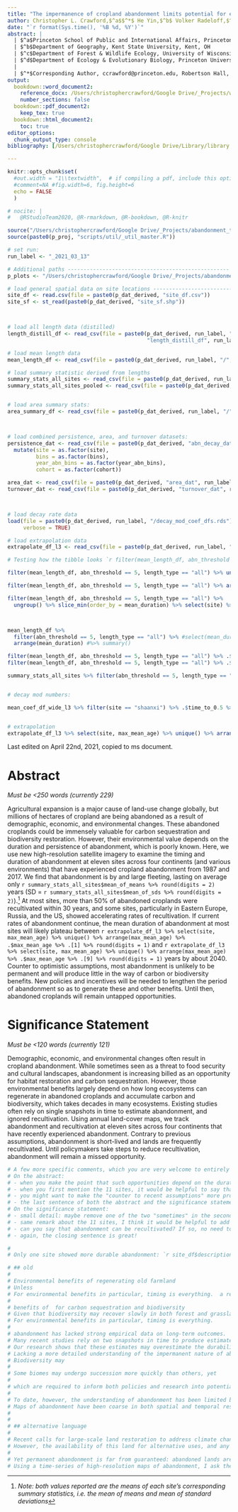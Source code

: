 ```yaml
---
title: "The impermanence of cropland abandonment limits potential for environmental benefits (draft)"
author: Christopher L. Crawford,$^a$$^*$ He Yin,$^b$ Volker Radeloff,$^c$ and David S. Wilcove$^{a, d}$
date: "`r format(Sys.time(), '%B %d, %Y')`"
abstract: |
  | $^a$Princeton School of Public and International Affairs, Princeton University, Princeton, NJ
  | $^b$Department of Geography, Kent State University, Kent, OH
  | $^c$Department of Forest & Wildlife Ecology, University of Wisconsin-Madison, Madison, WI
  | $^d$Department of Ecology & Evolutionary Biology, Princeton University, Princeton, NJ
  |
  | $^*$Corresponding Author, ccrawford@princeton.edu, Robertson Hall, Princeton University, Princeton, NJ
output:
  bookdown::word_document2:
    reference_docx: /Users/christophercrawford/Google Drive/_Projects/writing/scripts/word_style_ref.docx
    number_sections: false
  bookdown::pdf_document2: 
    keep_tex: true
  bookdown::html_document2:
    toc: true
editor_options:
  chunk_output_type: console
bibliography: [/Users/christophercrawford/Google Drive/Library/library.bib, packages.bib]

---
```


```r
knitr::opts_chunk$set(
  #out.width = "1\\textwidth",  # if compiling a pdf, include this option
  #comment=NA #fig.width=6, fig.height=6
  echo = FALSE
  )

# nocite: |
#   @RStudioTeam2020, @R-rmarkdown, @R-bookdown, @R-knitr
```
```r
source("/Users/christophercrawford/Google Drive/_Projects/abandonment_trajectories/scripts/0_start.R")
source(paste0(p_proj, "scripts/util/_util_master.R"))
```


```r
# set run:
run_label <- "_2021_03_13"

# Additional paths --------------------------------------------------- #
p_plots <- "/Users/christophercrawford/Google Drive/_Projects/abandonment_trajectories/output/plots/"

# load general spatial data on site locations --------------------------------------------------- #
site_df <- read.csv(file = paste0(p_dat_derived, "site_df.csv"))
site_sf <- st_read(paste0(p_dat_derived, "site_sf.shp"))



# load all length data (distilled)
length_distill_df <- read_csv(file = paste0(p_dat_derived, run_label, "/", 
                                            "length_distill_df", run_label, ".csv"))

# load mean length data
mean_length_df <- read_csv(file = paste0(p_dat_derived, run_label, "/", "mean_length_df", run_label, ".csv"))

# load summary statistic derived from lengths
summary_stats_all_sites <- read_csv(file = paste0(p_dat_derived, run_label, "/", "summary_stats_all_siteS", run_label, ".csv"))
summary_stats_all_sites_pooled <- read_csv(file = paste0(p_dat_derived, run_label, "/", "summary_stats_all_sites_pooled", run_label, ".csv"))


# load area summary stats:
area_summary_df <- read_csv(file = paste0(p_dat_derived, run_label, "/", "area_summary_df", run_label, ".csv"))



# load combined persistence, area, and turnover datasets:
persistence_dat <- read_csv(file = paste0(p_dat_derived, "abn_decay_data", run_label, ".csv")) %>%
  mutate(site = as.factor(site),
         bins = as.factor(bins),
         year_abn_bins = as.factor(year_abn_bins),
         cohort = as.factor(cohort))

area_dat <- read_csv(file = paste0(p_dat_derived, "area_dat", run_label, ".csv"))
turnover_dat <- read_csv(file = paste0(p_dat_derived, "turnover_dat", run_label, ".csv"))



# load decay rate data
load(file = paste0(p_dat_derived, run_label, "/decay_mod_coef_dfs.rds"), 
     verbose = TRUE)

# load extrapolation data
extrapolate_df_l3 <- read_csv(file = paste0(p_dat_derived, run_label, "/extrapolate_df_l3", run_label, ".csv"))


```

```r
# Testing how the tibble looks `r filter(mean_length_df, abn_threshold == 5, length_type == "all") %>% ungroup() %>% slice_min(order_by = mean_duration) %>% select(site) %>% unlist() %>% capwords()`

filter(mean_length_df, abn_threshold == 5, length_type == "all") %>% ungroup() %>% summarise(min = min(mean_duration))

filter(mean_length_df, abn_threshold == 5, length_type == "all") %>% arrange(mean_duration) %>% .[1, ] %>% .$site

filter(mean_length_df, abn_threshold == 5, length_type == "all") %>%
  ungroup() %>% slice_min(order_by = mean_duration) %>% select(site) %>% unlist() %>% capwords()



mean_length_df %>% 
  filter(abn_threshold == 5, length_type == "all") %>% #select(mean_duration) %>% 
  arrange(mean_duration) #%>% summary()

filter(mean_length_df, abn_threshold == 5, length_type == "all") %>% .$mean_duration %>% min()
filter(mean_length_df, abn_threshold == 5, length_type == "all") %>% .$mean_duration %>% max()

summary_stats_all_sites %>% filter(abn_threshold == 5, length_type == "all") %>% .$mean_of_means


# decay mod numbers:

mean_coef_df_wide_l3 %>% filter(site == "shaanxi") %>% .$time_to_0.5 %>% round(digits = 1)


# extrapolation
extrapolate_df_l3 %>% select(site, max_mean_age) %>% unique() %>% arrange(max_mean_age) %>% .$max_mean_age %>% .[9] %>% round(digits = 2)

```

Last edited on April 22nd, 2021, copied to ms document.

# Abstract
*Must be <250 words (currently 229)*

Agricultural expansion is a major cause of land-use change globally, but millions of hectares of cropland are being abandoned as a result of demographic, economic, and environmental changes.
These abandoned croplands could be immensely valuable for carbon sequestration and biodiversity restoration.
However, their environmental value depends on the duration and persistence of abandonment, which is poorly known.
Here, we use new high-resolution satellite imagery to examine the timing and duration of abandonment at eleven sites across four continents (and various environments) that have experienced cropland abandonment from 1987 and 2017.
We find that abandonment is by and large fleeting, lasting on average only `r summary_stats_all_sites$mean_of_means %>% round(digits = 2)` years (SD = `r summary_stats_all_sites$mean_of_sds %>% round(digits = 2)`).^[*Note: both values reported are the means of each site's corresponding summary statistics, i.e. the mean of means and mean of standard deviations*]
At most sites, more than 50% of abandoned croplands were recultivated within 30 years, and some sites, particularly in Eastern Europe, Russia, and the US, showed accelerating rates of recultivation.
If current rates of abandonment continue, the mean duration of abandonment at most sites will likely plateau between `r extrapolate_df_l3 %>% select(site, max_mean_age) %>% unique() %>% arrange(max_mean_age) %>% .$max_mean_age %>% .[1] %>% round(digits = 1)` and `r extrapolate_df_l3 %>% select(site, max_mean_age) %>% unique() %>% arrange(max_mean_age) %>% .$max_mean_age %>% .[9] %>% round(digits = 1)` years by about 2040.
Counter to optimistic assumptions, most abandonment is unlikely to be permanent and will produce little in the way of carbon or biodiversity benefits.
New policies and incentives will be needed to lengthen the period of abandonment so as to generate these and other benefits.
Until then, abandoned croplands will remain untapped opportunities.

# Significance Statement
*Must be <120 words (currently 121)*

Demographic, economic, and environmental changes often result in cropland abandonment. 
While sometimes seen as a threat to food security and cultural landscapes, abandonment is increasing billed as an opportunity for habitat restoration and carbon sequestration.
However, those environmental benefits largely depend on how long ecosystems can regenerate in abandoned croplands and accumulate carbon and biodiversity, which takes decades in many ecosystems.
Existing studies often rely on single snapshots in time to estimate abandonment, and ignored recultivation.
Using annual land-cover maps, we track abandonment and recultivation at eleven sites across four continents that have recently experienced abandonment.
Contrary to previous assumptions, abandonment is short-lived and lands are frequently recultivated.
Until policymakers take steps to reduce recultivation, abandonment will remain a missed opportunity.


```r
# A few more specific comments, which you are very welcome to entirely ignore:
# On the abstract:
# - when you make the point that such opportunities depend on the duration and persistence of abandonment, does this hold for all alternatives describes just above, or especially for habitat restoration?
# - when you first mention the 11 sites, it would be helpful to say that they are all around the world, it's a big value added to your study I think. Although I noticed you're supposed to cut words __
# - you might want to make the "counter to recent assumptions" more prominent, it's a big part of your selling point I think __
# - the last sentence of both the abstract and the significance statement are really cool!!
# On the significance statement:
# - small detail: maybe remove one of the two "sometimes" in the second line 
# - same remark about the 11 sites, I think it would be helpful to add that they are all around the world
# - can you say that abandonment can be recultivated? If so, no need to change; it just sounded a bit strange
# - again, the closing sentence is great!
```


```r
# 
# Only one site showed more durable abandonment: `r site_df$description[9]`, where projections require `r mean_coef_df_wide_l3 %>% filter(site == "shaanxi") %>% .$time_to_0.5 %>% round(digits = 1)` years for 50% abandoned cropland to be recultivated, likely a result of Chinese reforestation and afforestation programs.
```


```r
# ## old
# 
# Environmental benefits of regenerating old farmland 
# Unless 
# For environmental benefits in particular, timing is everything.  a result,  policymakers 
# 
# benefits of  for carbon sequestration and biodiversity 
# Given that biodiversity may recover slowly in both forest and grassland ecosystems, and carbon sequestration benefits only last as long as  carbon sequestration may 
# For environmental benefits in particular, timing is everything. 
# 
# abandonment has lacked strong empirical data on long-term outcomes.
# Many recent studies rely on two snapshots in time to produce estimates of abandonment. 
# Our research shows that these estimates may overestimate the durability of abandonment.
# Lacking a more detailed understanding of the impermanent nature of abandonment, . 
# Biodiversity may 
# 
# Some biomes may undergo succession more quickly than others, yet
# 
# which are required to inform both policies and research into potential opportunities for this land
# 
# To date, however, the understanding of abandonment has been limited by data availability.
# Maps of abandonment have been coarse in both spatial and temporal resolution, resulting in potentially misleading estimates of availability.
# 
# 
# ## alternative language
# 
# Recent calls for large-scale land restoration to address climate change and biodiversity loss have highlighted this reservoir of land for its potential to provide environmental benefits in the form of regenerating wildlife habitats and carbon sequestration. 
# However, the availability of this land for alternative uses, and any potential environmental benefits, depend first and foremost on the duration and durability of abandonment, and therefore how long habitats are allowed to regenerate.
# 
# Yet permanent abandonment is far from guaranteed: abandoned lands are increasingly sought after for increased cultivation, renewable energy, and biofuel production, calling the potential for long-term regeneration into question. 
# Using a time-series of high-resolution maps of abandonment, I ask the following: how long does abandoned agricultural land typically remain abandoned for, and how does this vary geographically across sites? Then, by modeling the recultivation of abandoned lands through time, I provide insights about the potential benefits that may accrue into the future if current recultivation trends continue. Finally, I investigate which spatial factors best explain which lands are abandoned for longer periods of time. Together, these results provide a clearer picture of the potential for habitat regeneration to take place in abandoned croplands, and in turn, to provide benefits in terms of species habitat gains and carbon sequestration. As abandonment trends continue around the world, these results will help improve policy responses to abandonment, either to reduce frequent turnover and gain more benefits from abandoned lands, or to target conservation investment and protection to those areas that are more likely to provide environmental benefits.
```
